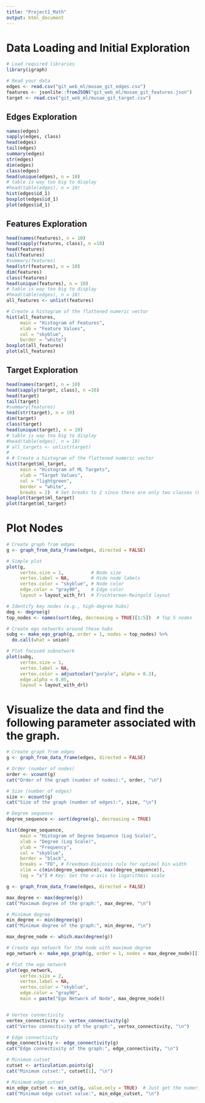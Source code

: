```yaml
---
title: "Project1_Math"
output: html_document
---
```


# Data Loading and Initial Exploration

```r
# Load required libraries
library(igraph)

# Read your data
edges <- read.csv("git_web_ml/musae_git_edges.csv")
features <- jsonlite::fromJSON("git_web_ml/musae_git_features.json")
target <- read.csv("git_web_ml/musae_git_target.csv")
```


## Edges Exploration
```r
names(edges)
sapply(edges, class)
head(edges)
tail(edges)
summary(edges)
str(edges)
dim(edges)
class(edges)
head(unique(edges), n = 10)
# table is way too big to display
#head(table(edges), n = 10)
hist(edges$id_1)
boxplot(edges$id_1)
plot(edges$id_1)
```

## Features Exploration
```r
head(names(features), n = 10)
head(sapply(features, class), n =10)
head(features)
tail(features)
#summary(features)
head(str(features), n = 10)
dim(features)
class(features)
head(unique(features), n = 10)
# table is way too big to display
#head(table(edges), n = 10)
all_features <- unlist(features)

# Create a histogram of the flattened numeric vector
hist(all_features, 
     main = "Histogram of Features", 
     xlab = "Feature Values", 
     col = "skyblue", 
     border = "white")
boxplot(all_features)
plot(all_features)

```

## Target Exploration
```r
head(names(target), n = 10)
head(sapply(target, class), n =10)
head(target)
tail(target)
#summary(features)
head(str(target), n = 10)
dim(target)
class(target)
head(unique(target), n = 10)
# table is way too big to display
#head(table(edges), n = 10)
# all_targets <- unlist(target)
# 
# # Create a histogram of the flattened numeric vector
hist(target$ml_target, 
     main = "Histogram of ML Targets", 
     xlab = "Target Values", 
     col = "lightgreen", 
     border = "white", 
     breaks = 2)  # Set breaks to 2 since there are only two classes (0 and 1)
boxplot(target$ml_target)
plot(target$ml_target)
```


# Plot Nodes
```r

# Create graph from edges
g <- graph_from_data_frame(edges, directed = FALSE)

# Simple plot
plot(g,
     vertex.size = 1,          # Node size
     vertex.label = NA,        # Hide node labels
     vertex.color = "skyblue", # Node color
     edge.color = "gray90",    # Edge color
     layout = layout_with_fr)  # Fruchterman-Reingold layout
```

``` r
# Identify key nodes (e.g., high-degree hubs)
deg <- degree(g)
top_nodes <- names(sort(deg, decreasing = TRUE)[1:5])  # Top 5 nodes

# Create ego networks around these hubs
subg <- make_ego_graph(g, order = 1, nodes = top_nodes) %>%
  do.call(what = union)

# Plot focused subnetwork
plot(subg,
     vertex.size = 1,
     vertex.label = NA,
     vertex.color = adjustcolor("purple", alpha = 0.3),
     edge.alpha = 0.05,
     layout = layout_with_drl)
```

# Visualize the data and find the following parameter associated with the graph.
```r

# Create graph from edges
g <- graph_from_data_frame(edges, directed = FALSE)

# Order (number of nodes)
order <- vcount(g)
cat("Order of the graph (number of nodes):", order, "\n")

# Size (number of edges)
size <- ecount(g)
cat("Size of the graph (number of edges):", size, "\n")

# Degree sequence
degree_sequence <- sort(degree(g), decreasing = TRUE)

hist(degree_sequence,
     main = "Histogram of Degree Sequence (Log Scale)",
     xlab = "Degree (Log Scale)",
     ylab = "Frequency",
     col = "skyblue",
     border = "black",
     breaks = "FD", # Freedman-Diaconis rule for optimal bin width
     xlim = c(min(degree_sequence), max(degree_sequence)),
     log = "x") # Key: Set the x-axis to logarithmic scale
```

```r
g <- graph_from_data_frame(edges, directed = FALSE)

max_degree <- max(degree(g))
cat("Maximum degree of the graph:", max_degree, "\n")

# Minimum degree
min_degree <- min(degree(g))
cat("Minimum degree of the graph:", min_degree, "\n")

max_degree_node <- which.max(degree(g))

# Create ego network for the node with maximum degree
ego_network <- make_ego_graph(g, order = 1, nodes = max_degree_node)[[1]]

# Plot the ego network
plot(ego_network,
     vertex.size = 2,
     vertex.label = NA,
     vertex.color = "skyblue",
     edge.color = "gray90",
     main = paste("Ego Network of Node", max_degree_node))


# Vertex connectivity
vertex_connectivity <- vertex_connectivity(g)
cat("Vertex connectivity of the graph:", vertex_connectivity, "\n")

# Edge connectivity
edge_connectivity <- edge_connectivity(g)
cat("Edge connectivity of the graph:", edge_connectivity, "\n")

# Minimum cutset 
cutset <- articulation.points(g)
cat("Minimum cutset:", cutset[1], "\n")

# Minimum edge cutset
min_edge_cutset <- min_cut(g, value.only = TRUE)  # Just get the numeric value
cat("Minimum edge cutset value:", min_edge_cutset, "\n")
```